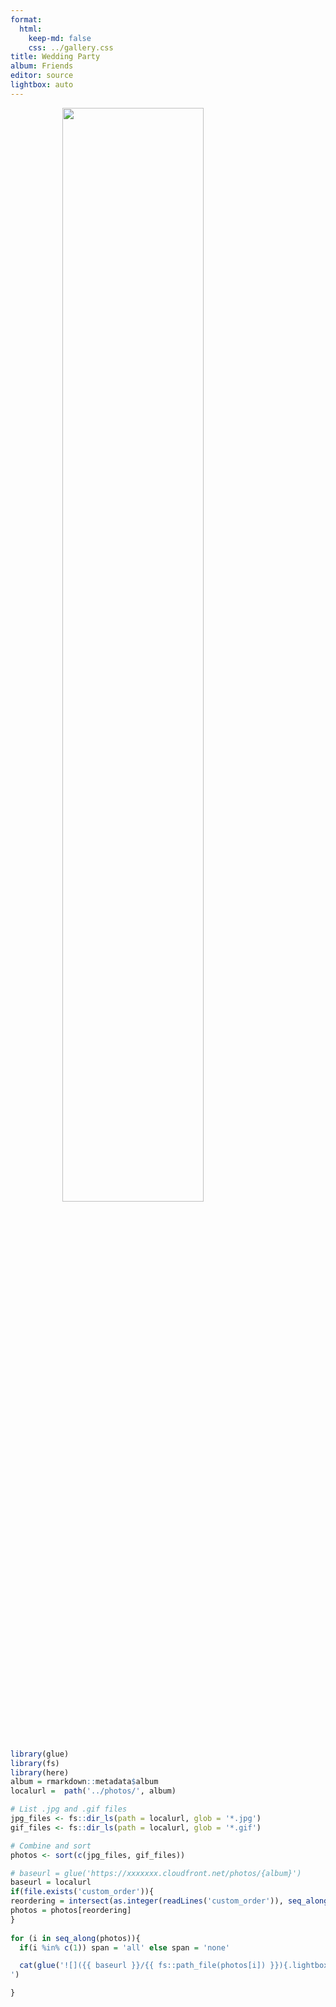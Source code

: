 ```yaml
---
format:
  html:
    keep-md: false
    css: ../gallery.css
title: Wedding Party
album: Friends
editor: source
lightbox: auto
---
```


<!-- :::{.column-page  style="background-image: url('../images/white_wall_hash.webp');"} -->
![](../images/wedding_party.png){width=67% style="margin-left: auto; margin-right: auto;display: block;" .nolightbox fig-alt='logo'}
<!-- ::: -->


::: gallery

::: column-page


```r
library(glue)
library(fs)
library(here)
album = rmarkdown::metadata$album
localurl =  path('../photos/', album)

# List .jpg and .gif files
jpg_files <- fs::dir_ls(path = localurl, glob = '*.jpg')
gif_files <- fs::dir_ls(path = localurl, glob = '*.gif')

# Combine and sort
photos <- sort(c(jpg_files, gif_files))

# baseurl = glue('https://xxxxxxx.cloudfront.net/photos/{album}')
baseurl = localurl
if(file.exists('custom_order')){
reordering = intersect(as.integer(readLines('custom_order')), seq_along(photos))
photos = photos[reordering]
}
  
for (i in seq_along(photos)){
  if(i %in% c(1)) span = 'all' else span = 'none'

  cat(glue('![]({{ baseurl }}/{{ fs::path_file(photos[i]) }}){.lightbox style="column-span: {{ span }};" group="highlights"}', .open = '{{', .close = '}}'), '
')

}
```
:::

:::